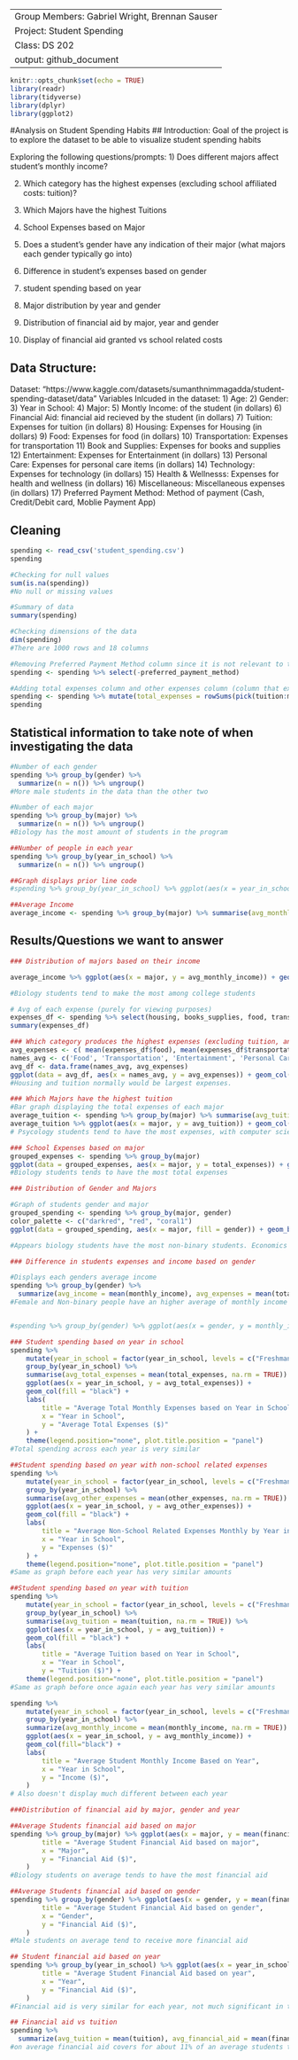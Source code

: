 -------
Group Members: Gabriel Wright, Brennan Sauser
Project: Student Spending
Class: DS 202
output: github_document
-------

```r
knitr::opts_chunk$set(echo = TRUE)
library(readr)
library(tidyverse)
library(dplyr)
library(ggplot2)
```

#Analysis on Student Spending Habits
## Introduction:
Goal of the project is to explore the dataset to be able to visualize student spending habits

Exploring the following questions/prompts:
1) Does different majors affect student's monthly income?

2) Which category has the highest expenses (excluding school affiliated costs: tuition)?

3) Which Majors have the highest Tuitions

4) School Expenses based on Major

5) Does a student's gender have any indication of their major (what majors each gender typically go into)

6) Difference in student's expenses based on gender

7) student spending based on year

8) Major distribution by year and gender

9) Distribution of financial aid by major, year and gender

10) Display of financial aid granted vs school related costs

## Data Structure:
Dataset: "https://www.kaggle.com/datasets/sumanthnimmagadda/student-spending-dataset/data"
Variables Inlcuded in the dataset:
1) Age:
2) Gender:
3) Year in School:
4) Major:
5) Montly Income: of the student (in dollars)
6) Financial Aid: financial aid recieved by the student (in dollars)
7) Tuition: Expenses for tuition (in dollars)
8) Housing: Expenses for Housing (in dollars)
9) Food: Expenses for food (in dollars)
10) Transportation: Expenses for transportation
11) Book and Supplies: Expenses for books and supplies
12) Entertainment: Expenses for Entertainment (in dollars)
13) Personal Care: Expenses for personal care items (in dollars)
14) Technology: Expenses for technology (in dollars)
15) Health & Wellnesss: Expenses for health and wellness (in dollars)
16) Miscellaneous: Miscellaneous expenses (in dollars)
17) Preferred Payment Method: Method of payment (Cash, Credit/Debit card, Moblie Payment App)

## Cleaning
``` r
spending <- read_csv('student_spending.csv')
spending
```

``` r
#Checking for null values
sum(is.na(spending))
#No null or missing values

#Summary of data
summary(spending)

#Checking dimensions of the data
dim(spending)
#There are 1000 rows and 18 columns

#Removing Preferred Payment Method column since it is not relevant to the questions we want to answer
spending <- spending %>% select(-preferred_payment_method)

#Adding total expenses column and other expenses column (column that excludes tuition costs from its sum) for simplicity (for easy graphing)
spending <- spending %>% mutate(total_expenses = rowSums(pick(tuition:miscellaneous)), other_expenses = rowSums(pick(food, transportation, entertainment, personal_care, technology, health_wellness, miscellaneous)))
spending
```
## Statistical information to take note of when investigating the data
``` r
#Number of each gender
spending %>% group_by(gender) %>%
  summarize(n = n()) %>% ungroup()
#More male students in the data than the other two

```
``` r
#Number of each major
spending %>% group_by(major) %>%
  summarize(n = n()) %>% ungroup()
#Biology has the most amount of students in the program
```
``` r
##Number of people in each year
spending %>% group_by(year_in_school) %>%
  summarize(n = n()) %>% ungroup()

##Graph displays prior line code
#spending %>% group_by(year_in_school) %>% ggplot(aes(x = year_in_school, fill = year_in_school)) + geom_bar()

##Average Income
average_income <- spending %>% group_by(major) %>% summarise(avg_monthly_income = mean(monthly_income, na.rm = TRUE))
```


## Results/Questions we want to answer
``` r
### Distribution of majors based on their income

average_income %>% ggplot(aes(x = major, y = avg_monthly_income)) + geom_col(fill = "black") + coord_flip() + labs(title = "Distribution of Majors Based on Their Average Income", x = "Majors", y = "Monthly Income ($)") + theme(legend.position = "none")

#Biology students tend to make the most among college students
```


``` r
# Avg of each expense (purely for viewing purposes)
expenses_df <- spending %>% select(housing, books_supplies, food, transportation, entertainment, personal_care, technology, health_wellness, miscellaneous)
summary(expenses_df)
```

``` r
### Which category produces the highest expenses (excluding tuition, and Housing)
avg_expenses <- c( mean(expenses_df$food), mean(expenses_df$transportation), mean(expenses_df$entertainment), mean(expenses_df$personal_care), mean(expenses_df$technology), mean(expenses_df$health_wellness), mean(expenses_df$miscellaneous), mean(expenses_df$books_supplies) )
names_avg <- c('Food', 'Transportation', 'Entertainment', 'Personal Care', 'Technology', 'Health', 'Misc', 'Books')
avg_df <- data.frame(names_avg, avg_expenses)
ggplot(data = avg_df, aes(x = names_avg, y = avg_expenses)) + geom_col(fill = "black") + coord_flip() + labs(title = "Average Expenses by Category", x = "Category", y = "Expense ($)") + theme(legend.position = "none")
#Housing and tuition normally would be largest expenses.
```

``` r
### Which Majors have the highest tuition
#Bar graph displaying the total expenses of each major
average_tuition <- spending %>% group_by(major) %>% summarise(avg_tuition = mean(tuition, na.rm = TRUE))
average_tuition %>% ggplot(aes(x = major, y = avg_tuition)) + geom_col(fill = "black") + coord_flip() + labs(title = "Average Tuition for Each Major", x = "Major", y = "Average Tuition") + theme(legend.position = "none")
# Psycology students tend to have the most expenses, with computer science students with the second most expenses
```

``` r
### School Expenses based on major
grouped_expenses <- spending %>% group_by(major)
ggplot(data = grouped_expenses, aes(x = major, y = total_expenses)) + geom_col(fill = "black") + coord_flip() + labs(title = "Total Expenses by Major", x = "Major", y = "Expenses ($)") + theme(legend.position = "none")
#Biology students tends to have the most total expenses
```

``` r
### Distribution of Gender and Majors

#Graph of students gender and major
grouped_spending <- spending %>% group_by(major, gender)
color_palette <- c("darkred", "red", "coral1")
ggplot(data = grouped_spending, aes(x = major, fill = gender)) + geom_bar(position = position_dodge(preserve = 'single')) + scale_fill_manual(values = color_palette) + labs(title = "Gender Distribution across Majors", x = "Majors", y = "Count", fill = "Gender")

#Appears biology students have the most non-binary students. Economics and Biology are tied for having the most males in their programs
```

``` r
### Difference in students expenses and income based on gender

#Displays each genders average income
spending %>% group_by(gender) %>%
  summarize(avg_income = mean(monthly_income), avg_expenses = mean(total_expenses), n = n()) %>% ungroup()
#Female and Non-binary people have an higher average of monthly income than men. However men on average tend to have the highest total expenses


#spending %>% group_by(gender) %>% ggplot(aes(x = gender, y = monthly_income)) + geom_col(position = position_dodge(preserve = 'single')) 
```

``` r
### Student spending based on year in school
spending %>%
    mutate(year_in_school = factor(year_in_school, levels = c("Freshman", "Sophomore", "Junior", "Senior"))) %>%
    group_by(year_in_school) %>%
    summarise(avg_total_expenses = mean(total_expenses, na.rm = TRUE)) %>%
    ggplot(aes(x = year_in_school, y = avg_total_expenses)) +
    geom_col(fill = "black") +
    labs(
        title = "Average Total Monthly Expenses based on Year in School",
        x = "Year in School",
        y = "Average Total Expenses ($)"
    ) +
    theme(legend.position="none", plot.title.position = "panel")
#Total spending across each year is very similar

##Student spending based on year with non-school related expenses
spending %>%
    mutate(year_in_school = factor(year_in_school, levels = c("Freshman", "Sophomore", "Junior", "Senior"))) %>%
    group_by(year_in_school) %>%
    summarise(avg_other_expenses = mean(other_expenses, na.rm = TRUE)) %>%
    ggplot(aes(x = year_in_school, y = avg_other_expenses)) +
    geom_col(fill = "black") +
    labs(
        title = "Average Non-School Related Expenses Monthly by Year in School",
        x = "Year in School",
        y = "Expenses ($)"
    ) +
    theme(legend.position="none", plot.title.position = "panel")
#Same as graph before each year has very similar amounts

##Student spending based on year with tuition
spending %>%
    mutate(year_in_school = factor(year_in_school, levels = c("Freshman", "Sophomore", "Junior", "Senior"))) %>%
    group_by(year_in_school) %>%
    summarise(avg_tuition = mean(tuition, na.rm = TRUE)) %>%
    ggplot(aes(x = year_in_school, y = avg_tuition)) +
    geom_col(fill = "black") +
    labs(
        title = "Average Tuition based on Year in School",
        x = "Year in School",
        y = "Tuition ($)") +
    theme(legend.position="none", plot.title.position = "panel")
#Same as graph before once again each year has very similar amounts
```
``` r
spending %>%
    mutate(year_in_school = factor(year_in_school, levels = c("Freshman", "Sophomore", "Junior", "Senior"))) %>%
    group_by(year_in_school) %>%
    summarize(avg_monthly_income = mean(monthly_income, na.rm = TRUE)) %>%
    ggplot(aes(x = year_in_school, y = avg_monthly_income)) +
    geom_col(fill="black") +
    labs(
        title = "Average Student Monthly Income Based on Year",
        x = "Year in School",
        y = "Income ($)",
    )
# Also doesn't display much different between each year
```
``` r
###Distribution of financial aid by major, gender and year

##Average Students financial aid based on major
spending %>% group_by(major) %>% ggplot(aes(x = major, y = mean(financial_aid))) + geom_col(fill = 'black') + labs(
        title = "Average Student Financial Aid based on major",
        x = "Major",
        y = "Financial Aid ($)",
    )
#Biology students on average tends to have the most financial aid
```

``` r
##Average Students financial aid based on gender
spending %>% group_by(gender) %>% ggplot(aes(x = gender, y = mean(financial_aid))) + geom_col(fill = 'black') + labs(
        title = "Average Student Financial Aid based on gender",
        x = "Gender",
        y = "Financial Aid ($)",
    )
#Male students on average tend to receive more financial aid
```

``` r
## Student financial aid based on year
spending %>% group_by(year_in_school) %>% ggplot(aes(x = year_in_school, y = mean(financial_aid))) + geom_col(fill = 'black') + labs(
        title = "Average Student Financial Aid based on year",
        x = "Year",
        y = "Financial Aid ($)",
    )
#Financial aid is very similar for each year, not much significant in their differences
```

``` r
## Financial aid vs tuition
spending %>%
  summarize(avg_tuition = mean(tuition), avg_financial_aid = mean(financial_aid), tuition_covered = (avg_financial_aid/avg_tuition * 100))
#on average financial aid covers for about 11% of an average students tuition
```
